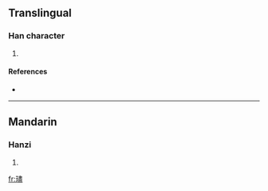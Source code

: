 ==Translingual==

===Han character===
{{Han char|rn=96|rad=玉|as=14|sn=18|four=1511<sub>7</sub>|canj=一土中一廿 (MGLMT)}}

# {{defn|Han|sort=玉14}}

====References====
* {{Han ref|kx=0744.040|dkj=21299|dj=1152.190|hdz=21144.010|uh=74B6|ud=29878|bh=F045|bd=61509}}

----

==Mandarin==

===Hanzi===
{{cmn-hanzi|pin=[[jìn]] ([[jin4]])|wg=chin<sup>4</sup>}}

# {{defn|Mandarin|sort=玉14}}

[[fr:璶]]